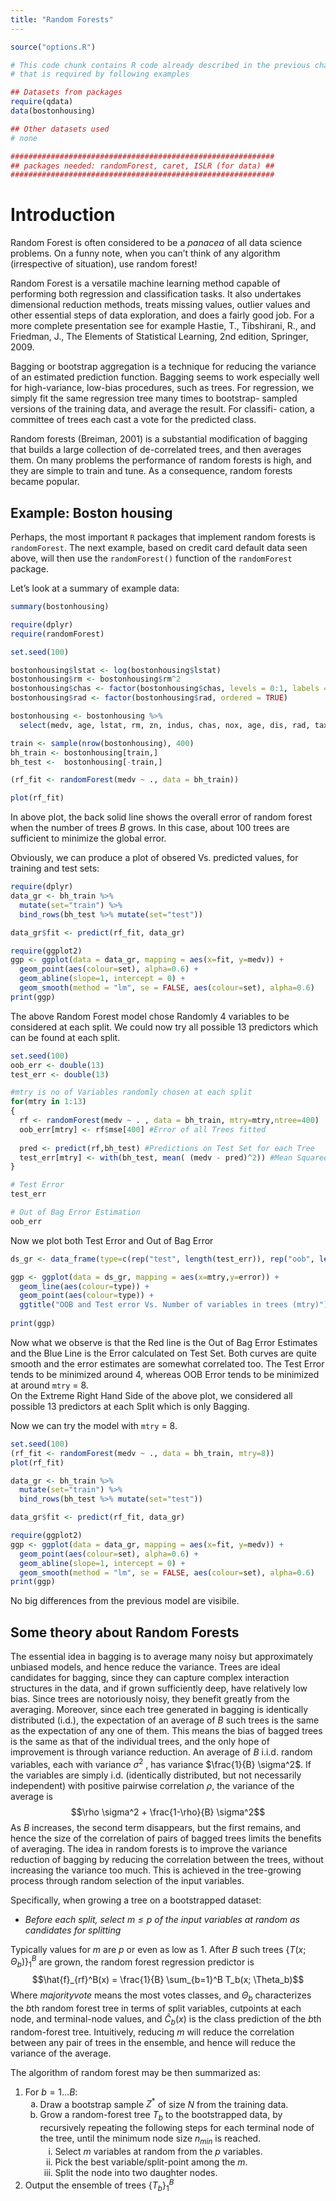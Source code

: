 ```yaml
---
title: "Random Forests"
---
```


```r
source("options.R")
```

```r
# This code chunk contains R code already described in the previous chapters
# that is required by following examples

## Datasets from packages
require(qdata)
data(bostonhousing)

## Other datasets used
# none

###########################################################
## packages needed: randomForest, caret, ISLR (for data) ##
###########################################################
```


# Introduction

Random Forest is often considered to be a _panacea_ of all data science problems.
On a funny note, when you can’t think of any algorithm (irrespective of situation),
use random forest!

Random Forest is a versatile machine learning method capable of performing both
regression and classification tasks. It also undertakes dimensional reduction methods,
treats missing values, outlier values and other essential steps of data exploration,
and does a fairly good job. For a
more complete presentation see for example Hastie, T., Tibshirani, R., and
Friedman, J., The Elements of Statistical Learning, 2nd edition, Springer,
2009.

Bagging or bootstrap aggregation is a technique for reducing
the variance of an estimated prediction function. Bagging seems to work
especially well for high-variance, low-bias procedures, such as trees. For
regression, we simply fit the same regression tree many times to bootstrap-
sampled versions of the training data, and average the result. For classifi-
cation, a committee of trees each cast a vote for the predicted class.

Random forests (Breiman, 2001) is a substantial modification of bagging
that builds a large collection of de-correlated trees, and then averages them.
On many problems the performance of random forests is high, and they are simple
to train and tune. As a consequence, random forests became popular.

## Example: Boston housing

Perhaps, the most important `R` packages that implement random forests is
`randomForest`.
The next example, based on credit card default data seen above, will then use
the `randomForest()` function of the `randomForest` package.


Let's look at a summary of example data:
```r
summary(bostonhousing)
```

```r
require(dplyr)
require(randomForest)
```

```r
set.seed(100)

bostonhousing$lstat <- log(bostonhousing$lstat)
bostonhousing$rm <- bostonhousing$rm^2
bostonhousing$chas <- factor(bostonhousing$chas, levels = 0:1, labels = c("no", "yes"))
bostonhousing$rad <- factor(bostonhousing$rad, ordered = TRUE)

bostonhousing <- bostonhousing %>%
  select(medv, age, lstat, rm, zn, indus, chas, nox, age, dis, rad, tax, crim, b, ptratio)

train <- sample(nrow(bostonhousing), 400)
bh_train <- bostonhousing[train,]
bh_test <-  bostonhousing[-train,]

(rf_fit <- randomForest(medv ~ ., data = bh_train))

plot(rf_fit)
```

<!--- https://stats.stackexchange.com/questions/51629/multiple-curves-when-plotting-a-random-forest --->
In above plot, the back solid line shows the overall error of random forest when the number of trees $B$ grows<!---;
the other lines, however, show the classifcation error for individual classes --->. In this case, about 100 trees 
are sufficient to minimize the global error.

Obviously, we can produce a plot of obsered Vs. predicted values, for training and test sets:
```r
require(dplyr)
data_gr <- bh_train %>%
  mutate(set="train") %>%
  bind_rows(bh_test %>% mutate(set="test"))

data_gr$fit <- predict(rf_fit, data_gr)

require(ggplot2)
ggp <- ggplot(data = data_gr, mapping = aes(x=fit, y=medv)) +
  geom_point(aes(colour=set), alpha=0.6) +
  geom_abline(slope=1, intercept = 0) +
  geom_smooth(method = "lm", se = FALSE, aes(colour=set), alpha=0.6)
print(ggp)
```

The above Random Forest model chose Randomly 4 variables to be considered at each split. We could now try all possible 13 predictors which can be found at each split.

```r
set.seed(100)
oob_err <- double(13)
test_err <- double(13)

#mtry is no of Variables randomly chosen at each split
for(mtry in 1:13) 
{
  rf <- randomForest(medv ~ . , data = bh_train, mtry=mtry,ntree=400) 
  oob_err[mtry] <- rf$mse[400] #Error of all Trees fitted
  
  pred <- predict(rf,bh_test) #Predictions on Test Set for each Tree
  test_err[mtry] <- with(bh_test, mean( (medv - pred)^2)) #Mean Squared Test Error
}

# Test Error
test_err

# Out of Bag Error Estimation
oob_err
```

Now we plot both Test Error and Out of Bag Error
```r
ds_gr <- data_frame(type=c(rep("test", length(test_err)), rep("oob", length(oob_err))), mtry = c(1:length(test_err), 1:length(oob_err)), error=c(test_err, oob_err))

ggp <- ggplot(data = ds_gr, mapping = aes(x=mtry,y=error)) +
  geom_line(aes(colour=type)) +
  geom_point(aes(colour=type)) + 
  ggtitle("OOB and Test error Vs. Number of variables in trees (mtry)")
  
print(ggp)
```

Now what we observe is that the Red line is the Out of Bag Error Estimates and the Blue Line is the Error calculated on Test Set. Both curves are quite smooth and the error estimates are somewhat correlated too. The Test Error tends to be minimized around 4, whereas OOB Error tends to be minimized at around `mtry` = 8.  
On the Extreme Right Hand Side of the above plot, we considered all possible 13 predictors at each Split which is only Bagging.

Now we can try the model with `mtry` = 8.

```r
set.seed(100)
(rf_fit <- randomForest(medv ~ ., data = bh_train, mtry=8))
plot(rf_fit)

data_gr <- bh_train %>%
  mutate(set="train") %>%
  bind_rows(bh_test %>% mutate(set="test"))

data_gr$fit <- predict(rf_fit, data_gr)

require(ggplot2)
ggp <- ggplot(data = data_gr, mapping = aes(x=fit, y=medv)) +
  geom_point(aes(colour=set), alpha=0.6) +
  geom_abline(slope=1, intercept = 0) +
  geom_smooth(method = "lm", se = FALSE, aes(colour=set), alpha=0.6)
print(ggp)
```

No big differences from the previous model are visibile.

## Some theory about Random Forests

The essential idea in bagging is to average many noisy but
approximately unbiased models, and hence reduce the variance. Trees are
ideal candidates for bagging, since they can capture complex interaction
structures in the data, and if grown sufficiently deep, have relatively low
bias. Since trees are notoriously noisy, they benefit greatly from the averaging.
Moreover, since each tree generated in bagging is identically distributed
(i.d.), the expectation of an average of $B$ such trees is the same as the 
expectation of any one of them. This means the bias of bagged trees is the
same as that of the individual trees, and the only hope of improvement is
through variance reduction. 
An average of $B$ i.i.d. random variables, each with variance $\sigma^2$ , has variance
$\frac{1}{B} \sigma^2$. If the variables are simply i.d. (identically distributed, but not
necessarily independent) with positive pairwise correlation $\rho$, the variance
of the average is
$$\rho \sigma^2 + \frac{1-\rho}{B} \sigma^2$$
As $B$ increases, the second term disappears, but the first remains, and
hence the size of the correlation of pairs of bagged trees limits the benefits
of averaging. The idea in random forests is to improve
the variance reduction of bagging by reducing the correlation between the
trees, without increasing the variance too much. This is achieved in the
tree-growing process through random selection of the input variables.

Specifically, when growing a tree on a bootstrapped dataset:

 * _Before each split, select $m \le p$ of the input variables at random as candidates for splitting_

Typically values for $m$ are $p$ or even as low as 1.
After $B$ such trees $\left\{T (x; \Theta_b )\right\}_1^B$
are grown, the random forest regression predictor is
$$\hat{f}_{rf}^B(x) = \frac{1}{B} \sum_{b=1}^B T_b(x; \Theta_b)$$ 
Where $majority vote$ means the most votes classes, and $\Theta_b$ characterizes
the $b$th random forest tree in
terms of split variables, cutpoints at each node, and terminal-node values, and
$\hat{C}_b(x)$ is the class prediction of the $b$th random-forest tree.
Intuitively, reducing $m$ will reduce the correlation between any pair of trees
in the ensemble, and hence will reduce the variance of the average.  

The algorithm of random forest may be then summarized as:

1. For $b = 1 \dots B$:
    (a) Draw a bootstrap sample $Z^*$ of size $N$ from the training data.
    (b) Grow a random-forest tree $T_b$ to the bootstrapped data, by recursively repeating the following steps for each terminal node of the tree, until the minimum node size $n_{min}$ is reached.
        i. Select $m$ variables at random from the $p$ variables.
        ii. Pick the best variable/split-point among the $m$.
        iii. Split the node into two daughter nodes.
2. Output the ensemble of trees $\left\{T_b\right\}_1^B$

<!---
# Exerccises?
--->